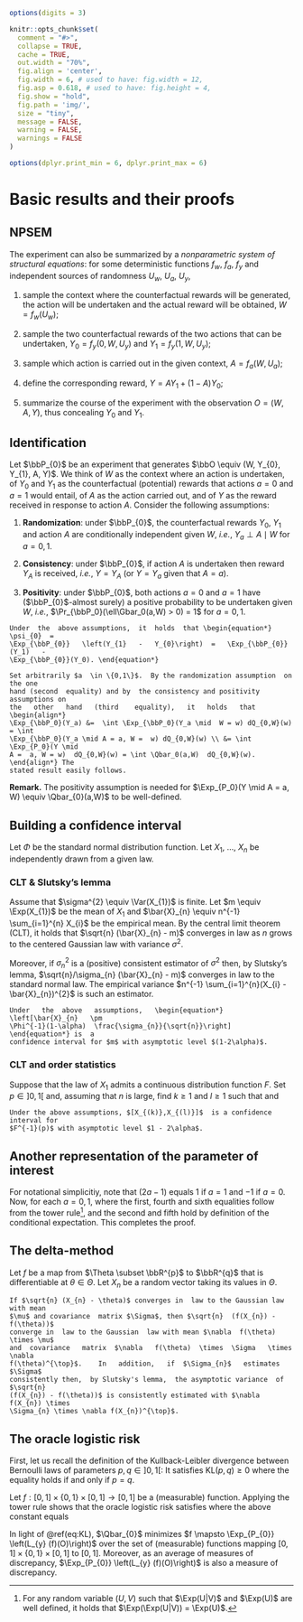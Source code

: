 ```r
options(digits = 3)

knitr::opts_chunk$set(
  comment = "#>",
  collapse = TRUE,
  cache = TRUE,
  out.width = "70%",
  fig.align = 'center',
  fig.width = 6, # used to have: fig.width = 12,
  fig.asp = 0.618, # used to have: fig.height = 4, 
  fig.show = "hold",
  fig.path = 'img/',
  size = "tiny",
  message = FALSE,
  warning = FALSE,
  warnings = FALSE
)

options(dplyr.print_min = 6, dplyr.print_max = 6)
```
# Basic results and their proofs {#proofs}

## NPSEM {#npsem}

The experiment can also be summarized by a *nonparametric system of structural
equations*:  for   some  deterministic  functions  $f_w$,   $f_a$,  $f_y$  and
independent sources of randomness $U_w$, $U_a$, $U_y$,

1. sample the context where the  counterfactual rewards will be generated, the
action  will be  undertaken  and the  actual  reward will  be  obtained, $W  =
f_{w}(U_w)$;

2.  sample the  two counterfactual  rewards  of the  two actions  that can  be
undertaken, $Y_{0} = f_{y}(0, W, U_y)$ and $Y_{1} = f_{y}(1, W, U_y)$;

3. sample  which action is carried  out in the  given context, $A =  f_{a} (W,
U_a)$;

4.  define the corresponding reward, $Y = A Y_{1} + (1-A) Y_{0}$; 

5. summarize  the course of  the experiment with the  observation $O =  (W, A,
Y)$, thus concealing $Y_{0}$ and $Y_{1}$.

## Identification {#identification}

Let $\bbP_{0}$ be an experiment that  generates $\bbO \equiv (W, Y_{0}, Y_{1},
A, Y)$.   We think of  $W$ as  the context where  an action is  undertaken, of
$Y_{0}$ and  $Y_{1}$ as  the counterfactual  (potential) rewards  that actions
$a=0$ and $a=1$ would entail, of $A$ as  the action carried out, and of $Y$ as
the  reward  received  in  response  to action  $A$.  Consider  the  following
assumptions:

1. **Randomization**:   under   $\bbP_{0}$,  the   counterfactual   rewards
   $Y_0$, $Y_1$ and action $A$ are conditionally independent given $W$, *i.e.*,
   $Y_a \perp A \mid W$ for $a=0,1$.

1. **Consistency**: under $\bbP_{0}$, if action $A$ is undertaken then reward
  $Y_{A}$ is received, *i.e.*, $Y = Y_{A}$ (or $Y=Y_{a}$ given that $A=a$).

1. **Positivity**:  under $\bbP_{0}$,  both actions  $a=0$ and  $a=1$ have
   ($\bbP_{0}$-almost surely)  a positive  probability to be  undertaken given
   $W$, *i.e.*, $\Pr_{\bbP_0}(\ell\Gbar_0(a,W) > 0) = 1$ for $a=0,1$.



```proposition
Under  the  above assumptions,  it  holds  that \begin{equation*}  \psi_{0}  =
\Exp_{\bbP_{0}}   \left(Y_{1}   -   Y_{0}\right)  =   \Exp_{\bbP_{0}}(Y_1)   -
\Exp_{\bbP_{0}}(Y_0). \end{equation*}
```	

```proof
Set arbitrarily $a  \in \{0,1\}$.  By the randomization assumption  on the one
hand (second  equality) and by  the consistency and positivity  assumptions on
the   other   hand   (third    equality),   it   holds   that   \begin{align*}
\Exp_{\bbP_0}(Y_a) &=  \int \Exp_{\bbP_0}(Y_a \mid  W = w) dQ_{0,W}(w)  = \int
\Exp_{\bbP_0}(Y_a \mid A = a, W =  w) dQ_{0,W}(w) \\ &= \int \Exp_{P_0}(Y \mid
A =  a, W = w)  dQ_{0,W}(w) = \int \Qbar_0(a,W)  dQ_{0,W}(w). \end{align*} The
stated result easily follows.
```

**Remark.** The positivity assumption is needed  for $\Exp_{P_0}(Y \mid A = a,
W) \equiv \Qbar_{0}(a,W)$ to be well-defined.

## Building a confidence interval {#confidence-interval}

Let  $\Phi$  be  the  standard  normal  distribution  function.  Let  $X_{1}$,
$\ldots$, $X_{n}$ be independently drawn from a given law.

### CLT & Slutsky's lemma {#clt}

Assume  that  $\sigma^{2}  \equiv  \Var(X_{1})$  is  finite.   Let  $m  \equiv
\Exp(X_{1})$  be   the  mean  of   $X_{1}$  and  $\bar{X}_{n}   \equiv  n^{-1}
\sum_{i=1}^{n} X_{i}$  be the  empirical mean.  By  the central  limit theorem
(CLT), it  holds that  $\sqrt{n} (\bar{X}_{n}  - m)$ converges  in law  as $n$
grows to the centered Gaussian law with variance $\sigma^{2}$.

Moreover,  if  $\sigma_{n}^{2}$  is   a  (positive)  consistent  estimator  of
$\sigma^{2}$ then, by Slutsky's lemma, $\sqrt{n}/\sigma_{n} (\bar{X}_{n} - m)$
converges in law  to the standard normal law.  The  empirical variance $n^{-1}
\sum_{i=1}^{n}(X_{i} - \bar{X}_{n})^{2}$ is such an estimator. 

```proposition
Under   the  above   assumptions,   \begin{equation*}  \left[\bar{X}_{n}   \pm
\Phi^{-1}(1-\alpha)  \frac{\sigma_{n}}{\sqrt{n}}\right]  \end{equation*} is  a
confidence interval for $m$ with asymptotic level $(1-2\alpha)$.
```
    
### CLT and order statistics {#order}

Suppose  that the  law of  $X_{1}$ admits  a continuous  distribution function
$F$. Set $p \in ]0,1[$ and, assuming that  $n$ is large, find $k\geq 1$ and $l
\geq   1$    such   that    \begin{equation*}   \frac{k}{n}   \approx    p   -
\Phi^{-1}(1-\alpha)      \sqrt{\frac{p(1-p)}{n}}      \end{equation*}      and
\begin{equation*}    \frac{l}{n}     \approx    p     +    \Phi^{-1}(1-\alpha)
\sqrt{\frac{p(1-p)}{n}}.  \end{equation*} 

```proposition
Under the above assumptions, $[X_{(k)},X_{(l)}]$  is a confidence interval for
$F^{-1}(p)$ with asymptotic level $1 - 2\alpha$.
```	

## Another representation of the parameter of interest {#another-rep}

For notational simplicitiy,  note that $(2a-1)$ equals 1 if  $a=1$ and $-1$ if
$a=0$.      Now,      for     each      $a     =      0,1$,     \begin{align*}
\Exp_{P_{0}}\left(\frac{\one\{A    =    a\}Y}{\ell\Gbar_{0}(a,W)}\right)    &=
\Exp_{P_{0}}\left(\Exp_{P_{0}}\left(\frac{\one\{A  = a\}Y}{\ell\Gbar_{0}(a,W)}
\middle|  A,  W  \right)   \right)  \\  &=  \Exp_{P_{0}}\left(\frac{\one\{A  =
a\}}{\ell\Gbar_{0}(a,W)}      \Qbar_{0}(A,      W)     \right)      \\      &=
\Exp_{P_{0}}\left(\frac{\one\{A   =    a\}}{\ell\Gbar_{0}(a,W)}   \Qbar_{0}(a,
W)\right)    \\    &=   \Exp_{P_{0}}\left(\Exp_{P_{0}}\left(\frac{\one\{A    =
a\}}{\ell\Gbar_{0}(a,W)}  \Qbar_{0}(a, W)  \middle|  W \right)  \right) \\&  =
\Exp_{P_{0}}\left(\frac{\ell\Gbar_{0}(a,W)}{\ell\Gbar_{0}(a,W)}   \Qbar_{0}(a,
W)  \middle| W  \right) \\&  =  \Exp_{P_{0}} \left(  \Qbar_{0}(a, W)  \right),
\end{align*}  where the  first, fourth  and sixth  equalities follow  from the
tower  rule^[For  any  random  variable  $(U,V)$  such  that  $\Exp(U|V)$  and
$\Exp(U)$ are well  defined, it holds that $\Exp(\Exp(U|V))  = \Exp(U)$.], and
the second and fifth hold by  definition of the conditional expectation.  This
completes the proof.

## The delta-method {#prop-delta-method}

Let  $f$  be a  map  from  $\Theta \subset  \bbR^{p}$  to  $\bbR^{q}$ that  is
differentiable at $\theta\in \Theta$. Let $X_{n}$ be a random vector taking its
values in $\Theta$.

```proposition
If $\sqrt{n} (X_{n} - \theta)$ converges in  law to the Gaussian law with mean
$\mu$ and covariance  matrix $\Sigma$, then $\sqrt{n}  (f(X_{n}) - f(\theta))$
converge in  law to the Gaussian  law with mean $\nabla  f(\theta) \times \mu$
and  covariance   matrix  $\nabla   f(\theta)  \times  \Sigma   \times  \nabla
f(\theta)^{\top}$.    In   addition,   if  $\Sigma_{n}$   estimates   $\Sigma$
consistently then,  by Slutsky's lemma,  the asymptotic variance  of $\sqrt{n}
(f(X_{n}) - f(\theta))$ is consistently estimated with $\nabla f(X_{n}) \times
\Sigma_{n} \times \nabla f(X_{n})^{\top}$.
```


## The oracle logistic risk {#oracle-logistic-risk}

First, let us recall the definition of the Kullback-Leibler divergence between
Bernoulli laws of parameters $p,q\in]0,1[$:
\begin{equation*}\text{KL}(p,q)  \triangleq  p \log\left(\frac{p}{q}\right)  +
(1-p) \log \left(\frac{1-p}{1-q}\right).\end{equation*}
It satisfies $\text{KL}(p,q)  \geq 0$ where the equality holds  if and only if
$p=q$. 

Let  $f:[0,1]  \times  \{0,1\}  \times  [0,1] \to  [0,1]$  be  a  (measurable)
function.   Applying  the tower  rule  shows  that  the oracle  logistic  risk
satisfies 
\begin{align} 
\Exp_{P_{0}}  \left(L_{y}   (f)(O)\right)&=\Exp_{P_{0}}  \left(-\Qbar_{0}(A,W)
\log   f(A,W)   -   \left(1   -  \Qbar_{0}   (A,W)\right)   \log   \left(1   -
f(A,W)\right)\right)\notag\\&=\Exp_{P_{0}}
\left(\text{KL}\left(\Qbar_{0}(A,W),           f(A,W)\right)\right)          +
\text{constant},(\#eq:KL) 
\end{align}
where the above constant equals \begin{equation*} -\Exp_{P_{0}}\left(\Qbar_{0}(A,W) \log \Qbar_{0}(A,W) - \left(1 - \Qbar_{0} (A,W)\right) \log \left(1 - \Qbar_{0,W}(A,W)\right)\right).  \end{equation*}

In  light  of  \@ref(eq:KL),  $\Qbar_{0}$ minimizes  $f  \mapsto  \Exp_{P_{0}}
\left(L_{y}  (f)(O)\right)$ over  the  set of  (measurable) functions  mapping
$[0,1] \times  \{0,1\} \times [0,1]$ to  $[0,1]$.  Moreover, as an  average of
measures of  discrepancy, $\Exp_{P_{0}}  \left(L_{y} (f)(O)\right)$ is  also a
measure of discrepancy. 



   
   
